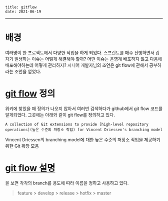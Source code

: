 ```
title: gitflow
date: 2021-06-19
```
---

# 배경
여러명이 한 프로젝트에서 다양한 작업을 하게 되었다.
스프린트를 매주 진행하면서 갑자기 발생하는 이슈는 어떻게 해결해야 할까?
어떤 이슈는 운영계 배포하지 않고 다음에 배포해야하는데 어떻게 관리하지?
시니어 개발자님의 조언은 git flow에 관해서 공부하라는 조언을 얻었다.


# [git flow](https://github.com/nvie/gitflow) 정의
위키에 찾았을 때 정의가 나오지 않아서 여러번 검색하다가 github에서 git flow 코드를 알게되었다.
그곳에는 아래와 같이 git flow를 정의하고 있다.

```
A collection of Git extensions to provide [high-level repository operations](높은 수준의 저장소 작업) for Vincent Driessen's branching model
```

Vincent Driessen의 branching model에 대한 높은 수준의 저장소 작업을 제공하기 위한 Git 확장 모음

# [git flow 설명](https://ujuc.github.io/2015/12/16/git-flow-github-flow-gitlab-flow/)
을 보면 각각의 branch를 용도에 따라 이름을 정하고 사용하고 있다.

> feature > develop > release > hotfix > master 


